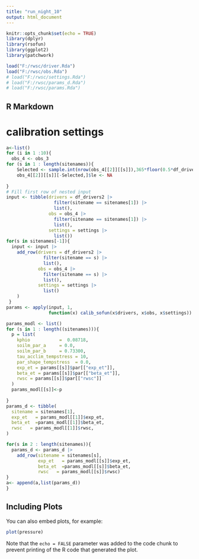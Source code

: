 ```yaml
---
title: "run_night_10"
output: html_document
---
```


```r
knitr::opts_chunk$set(echo = TRUE)
library(dplyr)
library(rsofun)
library(ggplot2)
library(patchwork)

load("F:/rwsc/driver.Rda")
load("F:/rwsc/obs.Rda")
# load("F:/rwsc/settings.Rda")
# load("F:/rwsc/params_d.Rda")
# load("F:/rwsc/params.Rda")
```

## R Markdown

# calibration settings
```r
a<-list()
for (i in 1 :10){
  obs_4 <- obs_3
for (s in 1 : length(sitenames)){
    Selected <- sample.int(nrow(obs_4[[2]][[s]]),365*floor(0.5*df_drivers2[s,]$params_siml[[1]]$nyeartrend))
    obs_4[[2]][[s]][-Selected,]$le <- NA
    
}
# Fill first row of nested input
input <- tibble(drivers = df_drivers2 |>
                  filter(sitename == sitenames[1]) |>
                  list(),
                obs = obs_4 |>
                  filter(sitename == sitenames[1]) |>
                  list(),
                settings = settings |>
                  list())
for(s in sitenames[-1]){
  input <- input |>
    add_row(drivers = df_drivers2 |>
              filter(sitename == s) |>
              list(),
            obs = obs_4 |>
              filter(sitename == s) |>
              list(),
            settings = settings |>
              list()
    )
 }
params <- apply(input, 1, 
                function(x) calib_sofun(x$drivers, x$obs, x$settings))

params_modl <- list()
for (s in 1 : length((sitenames))){
  p = list(
    kphio           =  0.08718,
    soilm_par_a     = 0.0,
    soilm_par_b     = 0.73300,
    tau_acclim_tempstress = 10,
    par_shape_tempstress  = 0.0,
    exp_et = params[[s]]$par[["exp_et"]],
    beta_et = params[[s]]$par[["beta_et"]],
    rwsc = params[[s]]$par[["rwsc"]]
  )
  params_modl[[s]]<-p
  
}
params_d <- tibble(
  sitename = sitenames[1],
  exp_et   = params_modl[[1]]$exp_et,
  beta_et  =params_modl[[1]]$beta_et,
  rwsc   = params_modl[[1]]$rwsc,
)

for(s in 2 : length(sitenames)){
  params_d <- params_d |>
    add_row(sitename = sitenames[s],
            exp_et   = params_modl[[s]]$exp_et,
            beta_et  =params_modl[[s]]$beta_et,
            rwsc   = params_modl[[s]]$rwsc)
}
a<- append(a,list(params_d))
}
```

## Including Plots

You can also embed plots, for example:

```r
plot(pressure)
```

Note that the `echo = FALSE` parameter was added to the code chunk to prevent printing of the R code that generated the plot.
